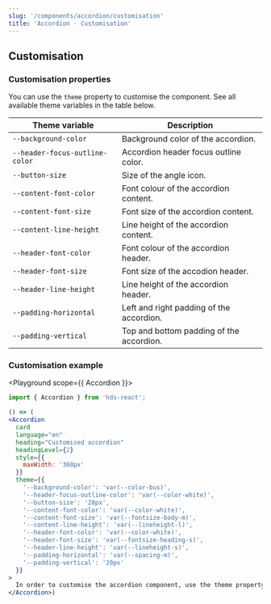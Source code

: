 ```yaml
---
slug: '/components/accordion/customisation'
title: 'Accordion - Customisation'
---
```




## Customisation

### Customisation properties

You can use the `theme` property to customise the component. See all available theme variables in the table below.

| Theme variable                            | Description                                     |
| ----------------------------------------  | ----------------------------------------------- |
| <code>--background-color</code>           | Background color of the accordion.              |
| <code>--header-focus-outline-color</code> | Accordion header focus outline color. |
| <code>--button-size</code>                | Size of the angle icon.                         |
| <code>--content-font-color</code>         | Font colour of the accordion content.           |
| <code>--content-font-size</code>          | Font size of the accordion content.             |
| <code>--content-line-height</code>        | Line height of the accordion content.           |
| <code>--header-font-color</code>          | Font colour of the accordion header.            |
| <code>--header-font-size</code>           | Font size of the accodion header.               |
| <code>--header-line-height</code>         | Line height of the accordion header.            |
| <code>--padding-horizontal</code>         | Left and right padding of the accordion.        |
| <code>--padding-vertical</code>           | Top and bottom padding of the accordion.        |


### Customisation example
<Playground scope={{ Accordion }}>

```jsx
import { Accordion } from 'hds-react';

() => (
<Accordion
  card
  language="en"
  heading="Customised accordion"
  headingLevel={2}
  style={{
    maxWidth: '360px'
  }}
  theme={{
    '--background-color': 'var(--color-bus)',
    '--header-focus-outline-color': 'var(--color-white)',
    '--button-size': '28px',
    '--content-font-color': 'var(--color-white)',
    '--content-font-size': 'var(--fontsize-body-m)',
    '--content-line-height': 'var(--lineheight-l)',
    '--header-font-color': 'var(--color-white)',
    '--header-font-size': 'var(--fontsize-heading-s)',
    '--header-line-height': 'var(--lineheight-s)',
    '--padding-horizontal': 'var(--spacing-m)',
    '--padding-vertical': '20px'
  }}
>
  In order to customise the accordion component, use the theme property.
</Accordion>)
```
</Playground>
